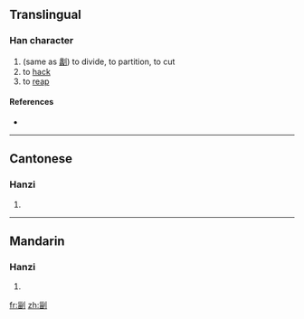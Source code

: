 ==Translingual==

===Han character===
{{Han char|rn=18|rad=刀|as=08|sn=10|four=|canj=女田中弓 (VWLN)}}

# (same as [[劙]]) to divide, to partition, to cut
# to [[hack]]
# to [[reap]]

====References====
* {{Han ref|kx=0141.340|hdz=10347.060|uh=34EF|ud=13551}}

----

==Cantonese==

===Hanzi===
{{yue-hanzi|jyut=|y=lei4}}

# {{defn|Cantonese|sort=刀08}}

----

==Mandarin==

===Hanzi===
{{cmn-hanzi|pin=[[lí]] ([[li2]])|wg=li<sup>2</sup>}}

# {{defn|Mandarin|sort=刀08}}

[[fr:㓯]]
[[zh:㓯]]